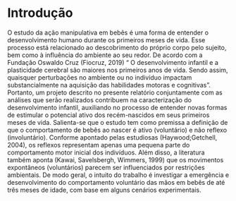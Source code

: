 # Introdução {#introducao}

O estudo da ação manipulativa em bebês é uma forma de entender o desenvolvimento humano durante os primeiros meses de vida. Esse processo está relacionado ao descobrimento do próprio corpo pelo sujeito, bem como à influência do ambiente ao seu redor.
De acordo com a Fundação Oswaldo Cruz (Fiocruz, 2019)
“ O desenvolvimento infantil e a plasticidade cerebral são maiores nos primeiros anos de vida. Sendo assim, quaisquer perturbações no ambiente ou no indivíduo impactam substancialmente na aquisição das habilidades motoras e cognitivas”.
Portanto, um projeto descrito no presente relatório conjuntamente com as análises que serão realizados contribuem na caracterização do desenvolvimento infantil, auxiliando no processo de entender novas formas de estimular o potencial ativo dos recém-nascidos em seus primeiros meses de vida.
Salienta-se que o estudo tem como premissa a definição de que o comportamento de bebês ao nascer é ativo (voluntário) e não reflexo (involuntário). Conforme apontado pelas estudiosas (Haywood;Getchell, 2004), os reflexos representam apenas uma pequena parte do comportamento motor inicial dos indivíduos. Além disso, a literatura também aponta (Kawai, Savelsbergh, Wimmers, 1999) que os movimentos expontâneos (voluntários) parecem ser influenciados por restrições ambientais.
De modo geral, o intuito do trabalho é investigar a emergência e desenvolvimento do comportamento voluntário das mãos em bebês de até três meses de idade, com base em alguns cenários experimentais.
